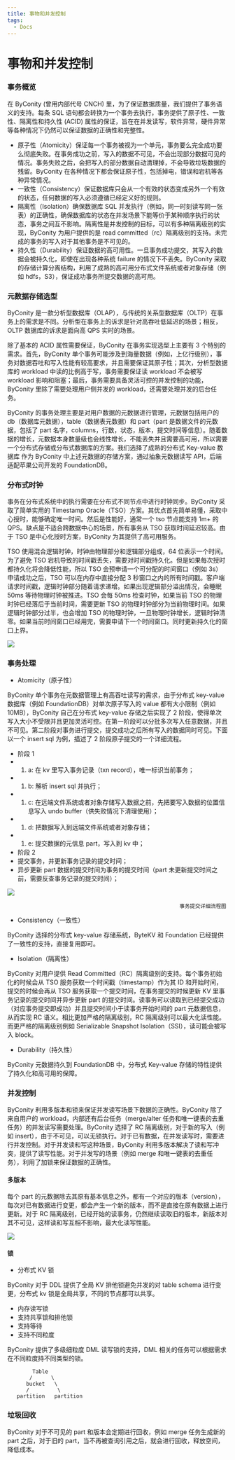 ```yaml
---
title: 事物和并发控制
tags:
  - Docs
---
```


# 事物和并发控制

### 事务概览

在 ByConity (曾用内部代号 CNCH) 里，为了保证数据质量，我们提供了事务语义的支持。每条 SQL 语句都会转换为一个事务去执行，事务提供了原子性、一致性、隔离性和持久性 (ACID) 属性的保证，旨在在并发读写，软件异常，硬件异常等各种情况下仍然可以保证数据的正确性和完整性。

- 原子性（Atomicity）保证每一个事务被视为一个单元，事务要么完全成功要么彻底失败。在事务成功之前，写入的数据不可见，不会出现部分数据可见的情况。事务失败之后，会把写入的部分数据自动清理掉，不会导致垃圾数据的残留。ByConity 在各种情况下都会保证原子性，包括掉电，错误和宕机等各种异常情况。
- 一致性（Consistency）保证数据库只会从一个有效的状态变成另外一个有效的状态，任何数据的写入必须遵循已经定义好的规则。
- 隔离性（Isolation）确保数据库 SQL 并发执行（例如，同一时刻读写同一张表）的正确性，确保数据库的状态在并发场景下能等价于某种顺序执行的状态，事务之间互不影响。隔离性是并发控制的目标，可以有多种隔离级别的实现，ByConity 为用户提供的是 read committed（rc）隔离级别的支持。未完成的事务的写入对于其他事务是不可见的。
- 持久性（Durability）保证数据的高可用性。一旦事务成功提交，其写入的数据会被持久化，即使在出现各种系统 failure 的情况下不丢失。ByConity 采取的存储计算分离结构，利用了成熟的高可用分布式文件系统或者对象存储（例如 hdfs，S3），保证成功事务所提交数据的高可用。

### 元数据存储选型

ByConity 是一款分析型数据库（OLAP），与传统的关系型数据库（OLTP）在事务上的需求是不同。分析型在事务上的诉求是针对高吞吐低延迟的场景；相反，OLTP 数据库的诉求是面向高 QPS 实时的场景。

除了基本的 ACID 属性需要保证，ByConity 在事务实现选型上主要有 3 个特别的需求。首先，ByConity 单个事务可能涉及到海量数据（例如，上亿行级别），事务对数据吞吐和写入性能有较高要求，并且需要保证其原子性；其次，分析型数据库的 workload 中读的比例高于写，事务需要保证读 workload 不会被写 workload 影响和阻塞；最后，事务需要具备灵活可控的并发控制的功能，ByConity 里除了需要处理用户侧并发的 workload，还需要处理并发的后台任务。

ByConity 的事务处理主要是对用户数据的元数据进行管理，元数据包括用户的 db（数据库元数据），table（数据表元数据）和 part（part 是数据文件的元数据，包括了 part 名字，columns，行数，状态，版本，提交时间等信息）。随着数据的增长，元数据本身数量级也会线性增长，不能丢失并且需要高可用，所以需要一个分布式存储或分布式数据库的方案。我们选择了成熟的分布式 Key-value 数据库 作为 ByConity 中上述元数据的存储方案，通过抽象元数据读写 API，后端适配苹果公司开发的 FoundationDB。

### 分布式时钟

事务在分布式系统中的执行需要在分布式不同节点中进行时钟同步。ByConity 采取了简单实用的 Timestamp Oracle（TSO）方案。其优点首先简单易懂，采取中心授时，能够确定唯一时间。然后是性能好，通常一个 tso 节点能支持 1m+ 的 QPS。缺点是不适合跨数据中心的场景，所有事务从 TSO 获取时间延迟较高。由于 TSO 是中心化授时方案，ByConity 为其提供了高可用服务。

TSO 使用混合逻辑时钟，时钟由物理部分和逻辑部分组成，64 位表示一个时间。为了避免 TSO 宕机导致的时间戳丢失，需要对时间戳持久化。但是如果每次授时都持久化将会降低性能，所以 TSO 会预申请一个可分配的时间窗口（例如 3s）申请成功之后，TSO 可以在内存中直接分配 3 秒窗口之内的所有时间戳。客户端请求时间戳，逻辑时钟部分随着请求递增。如果出现逻辑部分溢出情况，会睡眠 50ms 等待物理时钟被推进。TSO 会每 50ms 检查时钟，如果当前 TSO 的物理时钟已经落后于当前时间，需要更新 TSO 的物理时钟部分为当前物理时间。如果逻辑时钟部分过半，也会增加 TSO 的物理时钟，一旦物理时钟增长，逻辑时钟清零。如果当前时间窗口已经用完，需要申请下一个时间窗口。同时更新持久化的窗口上界。

![](./assets/managing-concurrency/boxcnIQ0kKkzfdE6l3QnZZ31iGb.png)

### 事务处理

- Atomicity（原子性）

ByConity 单个事务在元数据管理上有高吞吐读写的需求，由于分布式 key-value 数据库（例如 FoundationDB）对单次原子写入的 value 都有大小限制（例如 10MB），ByConity 自己在分布式 key-value 存储之后实现了 2 阶段，使得单次写入大小不受限并且更加灵活可控。在第一阶段可以分批多次写入任意数据，并且不可见。第二阶段对事务进行提交，提交成功之后所有写入的数据同时可见。下面以一个 insert sql 为例，描述了 2 阶段原子提交的一个详细流程。

- 阶段 1
- 1. a: 在 kv 里写入事务记录（txn record），唯一标识当前事务；
- 1. b: 解析 insert sql 并执行；
- 1. c: 在远端文件系统或者对象存储写入数据之前，先把要写入数据的位置信息写入 undo buffer（供失败情况下清理使用）；
- 1. d: 把数据写入到远端文件系统或者对象存储；
- 1. e: 提交数据的元信息 part，写入到 kv 中；
- 阶段 2
- 提交事务，并更新事务记录的提交时间；
- 异步更新 part 数据的提交时间为事务的提交时间（part 未更新提交时间之前，需要反查事务记录的提交时间）；

![](./assets/managing-concurrency/boxcnSsWWnS2sH5qiwBsILZyaNg.png)

```
                                                       事务提交详细流程图
```

- Consistency（一致性）

ByConity 选择的分布式 key-value 存储系统，ByteKV 和 Foundation 已经提供了一致性的支持，直接复用即可。

- Isolation（隔离性）

ByConity 对用户提供 Read Committed（RC）隔离级别的支持。每个事务初始化的时候会从 TSO 服务获取一个时间戳（timestamp）作为其 ID 和开始时间，提交的时候会再从 TSO 服务获取一个提交时间，在事务提交的时候更新 KV 里事务记录的提交时间并异步更新 part 的提交时间。读事务可以读取到已经提交成功（对应事务提交即成功）并且提交时间小于读事务开始时间的 part 元数据信息，从而实现 RC 语义。相比更加严格的隔离级别，RC 隔离级别可以最大化读性能。而更严格的隔离级别例如 Serializable Snapshot Isolation（SSI），读可能会被写入 block。

- Durability（持久性）

ByConity 元数据持久到 FoundationDB 中，分布式 Key-value 存储的特性提供了持久化和高可用的保障。

### 并发控制

ByConity 利用多版本和锁来保证并发读写场景下数据的正确性。ByConity 除了来自用户的 workload，内部还有后台任务（merge/alter 任务和唯一键表的去重任务）的并发读写需要处理。ByConity 选择了 RC 隔离级别，对于新的写入（例如 insert），由于不可见，可以无锁执行。对于已有数据，在并发读写时，需要进行并发控制。对于并发读和写这种场景，ByConity 利用多版本解决了读和写冲突，提供了读写性能。对于并发写的场景（例如 merge 和唯一键表的去重任务），利用了加锁来保证数据的正确性。

#### 多版本

每个 part 的元数据除去其原有基本信息之外，都有一个对应的版本（version），每次对已有数据进行变更，都会产生一个新的版本，而不是直接在原有数据上进行更新。对于 RC 隔离级别，已经开始的读事务，仍然继续读取旧的版本，新版本对其不可见，这样读和写互相不影响，最大化读写性能。

![](./assets/managing-concurrency/boxcnJmeAgBLo86uZBHIHKbdRhc.png)

#### 锁

- 分布式 KV 锁

ByConity 对于 DDL 提供了全局 KV 排他锁避免并发的对 table schema 进行变更，分布式 kv 锁是全局共享，不同的节点都可以共享。

- 内存读写锁
- 支持共享锁和排他锁
- 支持等待
- 支持不同粒度

ByConity 提供了多级细粒度 DML 读写锁的支持，DML 相关的任务可以根据需求在不同粒度持不同类型的锁。

```
        Table
       /      \
      bucket   \
      /         \
   partition   partition

```

### 垃圾回收

ByConity 对于不可见的 part 和版本会定期进行回收，例如 merge 任务生成新的 part 之后，对于旧的 part，当不再被查询引用之后，就会进行回收，释放空间，降低成本。
